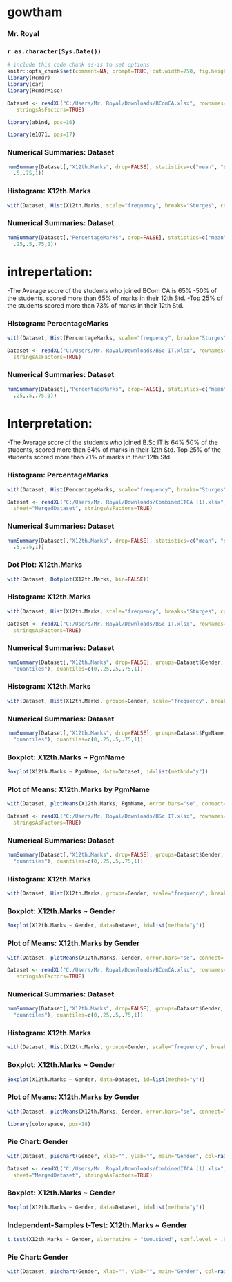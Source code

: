 <!-- R Commander Markdown Template -->

gowtham 
=======================

### Mr. Royal

### `r as.character(Sys.Date())`

```{r echo=FALSE}
# include this code chunk as-is to set options
knitr::opts_chunk$set(comment=NA, prompt=TRUE, out.width=750, fig.height=8, fig.width=8)
library(Rcmdr)
library(car)
library(RcmdrMisc)
```

```{r}
Dataset <- readXL("C:/Users/Mr. Royal/Downloads/BComCA.xlsx", rownames=FALSE, header=TRUE, na="", sheet="B.COM CA",
   stringsAsFactors=TRUE)
```

```{r}
library(abind, pos=16)
```


```{r}
library(e1071, pos=17)
```



### Numerical Summaries: Dataset
```{r}
numSummary(Dataset[,"X12th.Marks", drop=FALSE], statistics=c("mean", "sd", "IQR", "quantiles"), quantiles=c(0,.25,
  .5,.75,1))
```


### Histogram: X12th.Marks
```{r}
with(Dataset, Hist(X12th.Marks, scale="frequency", breaks="Sturges", col="darkgray"))
```


### Numerical Summaries: Dataset
```{r}
numSummary(Dataset[,"PercentageMarks", drop=FALSE], statistics=c("mean", "sd", "IQR", "quantiles"), quantiles=c(0,
  .25,.5,.75,1))
```
# intrepertation:
-The Average score of the students who joined BCom CA is 65%
-50% of the students, scored more than 65% of marks in their 12th Std.
-Top 25% of the students scored more than 73% of marks in their 12th Std.



### Histogram: PercentageMarks
```{r}
with(Dataset, Hist(PercentageMarks, scale="frequency", breaks="Sturges", col="darkgray"))
```

```{r}
Dataset <- readXL("C:/Users/Mr. Royal/Downloads/BSc IT.xlsx", rownames=FALSE, header=TRUE, na="", sheet="B.SC IT", 
  stringsAsFactors=TRUE)
```


### Numerical Summaries: Dataset
```{r}
numSummary(Dataset[,"PercentageMarks", drop=FALSE], statistics=c("mean", "sd", "IQR", "quantiles"), quantiles=c(0,
  .25,.5,.75,1))
```
# Interpretation:

-The Average score of the students who joined B.Sc IT is 64%
50% of the students, scored more than 64% of marks in their 12th Std.
Top 25% of the students scored more than 71% of marks in their 12th Std.
 

### Histogram: PercentageMarks
```{r}
with(Dataset, Hist(PercentageMarks, scale="frequency", breaks="Sturges", col="darkgray"))
```

```{r}
Dataset <- readXL("C:/Users/Mr. Royal/Downloads/CombinedITCA (1).xlsx", rownames=FALSE, header=TRUE, na="", 
  sheet="MergedDataset", stringsAsFactors=TRUE)
```


### Numerical Summaries: Dataset
```{r}
numSummary(Dataset[,"X12th.Marks", drop=FALSE], statistics=c("mean", "sd", "IQR", "quantiles"), quantiles=c(0,.25,
  .5,.75,1))
```


### Dot Plot: X12th.Marks
```{r}
with(Dataset, Dotplot(X12th.Marks, bin=FALSE))
```


### Histogram: X12th.Marks
```{r}
with(Dataset, Hist(X12th.Marks, scale="frequency", breaks="Sturges", col="darkgray"))
```

```{r}
Dataset <- readXL("C:/Users/Mr. Royal/Downloads/BSc IT.xlsx", rownames=FALSE, header=TRUE, na="", sheet="B.SC IT", 
  stringsAsFactors=TRUE)
```


### Numerical Summaries: Dataset
```{r}
numSummary(Dataset[,"X12th.Marks", drop=FALSE], groups=Dataset$Gender, statistics=c("mean", "sd", "IQR", 
  "quantiles"), quantiles=c(0,.25,.5,.75,1))
```


### Histogram: X12th.Marks
```{r}
with(Dataset, Hist(X12th.Marks, groups=Gender, scale="frequency", breaks="Sturges", col="darkgray"))
```


### Numerical Summaries: Dataset
```{r}
numSummary(Dataset[,"X12th.Marks", drop=FALSE], groups=Dataset$PgmName, statistics=c("mean", "sd", "IQR", 
  "quantiles"), quantiles=c(0,.25,.5,.75,1))
```


### Boxplot: X12th.Marks ~ PgmName
```{r}
Boxplot(X12th.Marks ~ PgmName, data=Dataset, id=list(method="y"))
```


### Plot of Means: X12th.Marks by PgmName
```{r}
with(Dataset, plotMeans(X12th.Marks, PgmName, error.bars="se", connect=TRUE))
```

```{r}
Dataset <- readXL("C:/Users/Mr. Royal/Downloads/BSc IT.xlsx", rownames=FALSE, header=TRUE, na="", sheet="B.SC IT", 
  stringsAsFactors=TRUE)
```


### Numerical Summaries: Dataset
```{r}
numSummary(Dataset[,"X12th.Marks", drop=FALSE], groups=Dataset$Gender, statistics=c("mean", "sd", "IQR", 
  "quantiles"), quantiles=c(0,.25,.5,.75,1))
```


### Histogram: X12th.Marks
```{r}
with(Dataset, Hist(X12th.Marks, groups=Gender, scale="frequency", breaks="Sturges", col="darkgray"))
```


### Boxplot: X12th.Marks ~ Gender
```{r}
Boxplot(X12th.Marks ~ Gender, data=Dataset, id=list(method="y"))
```


### Plot of Means: X12th.Marks by Gender
```{r}
with(Dataset, plotMeans(X12th.Marks, Gender, error.bars="se", connect=TRUE))
```

```{r}
Dataset <- readXL("C:/Users/Mr. Royal/Downloads/BComCA.xlsx", rownames=FALSE, header=TRUE, na="", sheet="B.COM CA",
   stringsAsFactors=TRUE)
```


### Numerical Summaries: Dataset
```{r}
numSummary(Dataset[,"X12th.Marks", drop=FALSE], groups=Dataset$Gender, statistics=c("mean", "sd", "IQR", 
  "quantiles"), quantiles=c(0,.25,.5,.75,1))
```


### Histogram: X12th.Marks
```{r}
with(Dataset, Hist(X12th.Marks, groups=Gender, scale="frequency", breaks="Sturges", col="darkgray"))
```


### Boxplot: X12th.Marks ~ Gender
```{r}
Boxplot(X12th.Marks ~ Gender, data=Dataset, id=list(method="y"))
```


### Plot of Means: X12th.Marks by Gender
```{r}
with(Dataset, plotMeans(X12th.Marks, Gender, error.bars="se", connect=TRUE))
```

```{r}
library(colorspace, pos=18)
```



### Pie Chart: Gender
```{r}
with(Dataset, piechart(Gender, xlab="", ylab="", main="Gender", col=rainbow_hcl(2), scale="percent"))
```

```{r}
Dataset <- readXL("C:/Users/Mr. Royal/Downloads/CombinedITCA (1).xlsx", rownames=FALSE, header=TRUE, na="", 
  sheet="MergedDataset", stringsAsFactors=TRUE)
```


### Boxplot: X12th.Marks ~ Gender
```{r}
Boxplot(X12th.Marks ~ Gender, data=Dataset, id=list(method="y"))
```


### Independent-Samples t-Test: X12th.Marks ~ Gender
```{r}
t.test(X12th.Marks ~ Gender, alternative = "two.sided", conf.level = .95, var.equal = FALSE, data = Dataset)
```


### Pie Chart: Gender
```{r}
with(Dataset, piechart(Gender, xlab="", ylab="", main="Gender", col=rainbow_hcl(2), scale="percent"))
```

